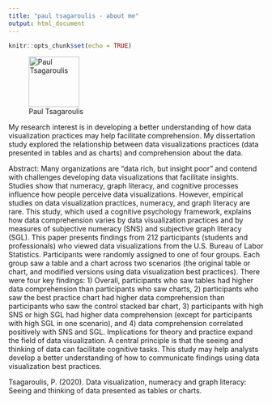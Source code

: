```yaml
---
title: "paul tsagaroulis - about me"
output: html_document
---
```


```r
knitr::opts_chunk$set(echo = TRUE)
```

<!-- Global site tag (gtag.js) - Google Analytics -->
<script async src="https://www.googletagmanager.com/gtag/js?id=UA-61071-2"></script>
<script>
  window.dataLayer = window.dataLayer || [];
  function gtag(){dataLayer.push(arguments);}
  gtag('js', new Date());

  gtag('config', 'UA-61071-2');
</script>

![Paul Tsagaroulis](/Users/paul/Documents/GitHub/ptsag.github.io/paul-tsagaroulis.jpg){#id .class width=100 height=100px} 

My research interest is in developing a better understanding of how data visualization practices may help facilitate comprehension. My dissertation study explored the relationship between data visualizations practices (data presented in tables and as charts) and comprehension about the data. 

Abstract: Many organizations are “data rich, but insight poor” and contend with challenges developing data visualizations that facilitate insights. Studies show that numeracy, graph literacy, and cognitive processes influence how people perceive data visualizations. However, empirical studies on data visualization practices, numeracy, and graph literacy are rare. This study, which used a cognitive psychology framework, explains how data comprehension varies by data visualization practices and by measures of subjective numeracy (SNS) and subjective graph literacy (SGL). This paper presents findings from 212 participants (students and professionals) who viewed data visualizations from the U.S. Bureau of Labor Statistics. Participants were randomly assigned to one of four groups. Each group saw a table and a chart across two scenarios (the original table or chart, and modified versions using data visualization best practices). There were four key findings: 1) Overall, participants who saw tables had higher data comprehension than participants who saw charts, 2) participants who saw the best practice chart had higher data comprehension than participants who saw the control stacked bar chart, 3) participants with high SNS or high SGL had higher data comprehension (except for participants with high SGL in one scenario), and 4) data comprehension correlated positively with SNS and SGL. Implications for theory and practice expand the field of data visualization. A central principle is that the seeing and thinking of data can facilitate cognitive tasks. This study may help analysts develop a better understanding of how to communicate findings using data visualization best practices.

Tsagaroulis, P. (2020). Data visualization, numeracy and graph literacy: Seeing and thinking of data presented as tables or charts.
